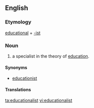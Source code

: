 ==English==

===Etymology===
[[educational]] + [[-ist]]

===Noun===
{{en-noun}}

# a specialist in the theory of [[education]].

====Synonyms====
* [[educationist]]

====Translations====
{{trans-top}}
{{trans-mid}}
{{trans-bottom}}

[[ta:educationalist]]
[[vi:educationalist]]
